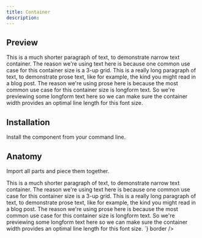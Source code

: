```yaml
---
title: Container
description: 
---
```

## Preview

<Preview>
  <Flex
    style={{
      flexDirection: "column",
      alignItems: "center",
      gap: "8px",
      fontSize: '14px',
      color: 'var(--clr-fg-base)',
      lineHeight: "20px"
    }}
  >
    <Container size="small">This is a much shorter paragraph of text, to demonstrate narrow text container. The reason we're using text here is because one common use case for this container size is a 3-up grid.</Container>
    <Container size="large">This is a really long paragraph of text, to demonstrate prose text, like for example, the kind you might read in a blog post. The reason we're using prose here is because the most common use case for this container size is longform text. So we're previewing some longform text here so we can make sure the container width provides an optimal line length for this font size.</Container>
  </Flex>
</Preview>

## Installation

Install the component from your command line.

<LiveProvider>
    <LiveEditor code={`npm install @raystack/ui`} border/>
</LiveProvider>


## Anatomy
Import all parts and piece them together.

<LiveProvider>
    <LiveEditor code={`

<Container size="small">
  This is a much shorter paragraph of text, to demonstrate narrow text container. The reason we're using text here is because one common use case for this container size is a 3-up grid.
</Container>

<Container size="large">
  This is a really long paragraph of text, to demonstrate prose text, like for example, the kind you might read in a blog post. The reason we're using prose here is because the most common use case for this container size is longform text. So we're previewing some longform text here so we can make sure the container width provides an optimal line length for this font size.
</Container>
`} border />
</LiveProvider>
